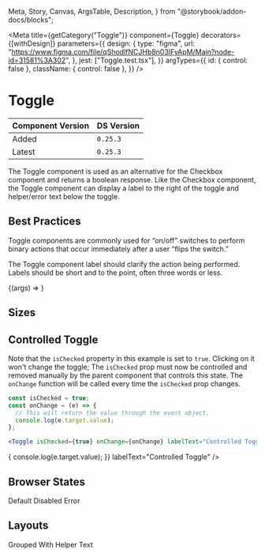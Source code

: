   Meta,
  Story,
  Canvas,
  ArgsTable,
  Description,
} from "@storybook/addon-docs/blocks";

<Meta
  title={getCategory("Toggle")}
  component={Toggle}
  decorators={[withDesign]}
  parameters={{
    design: {
      type: "figma",
      url: "https://www.figma.com/file/qShodlfNCJHb8n03IFyApM/Main?node-id=31581%3A302",
    },
    jest: ["Toggle.test.tsx"],
  }}
  argTypes={{
    id: { control: false },
    className: { control: false },
  }}
/>

# Toggle

| Component Version | DS Version |
| ----------------- | ---------- |
| Added             | `0.25.3`   |
| Latest            | `0.25.3`   |

<Description of={Toggle} />

The Toggle component is used as an alternative for the Checkbox component and returns a boolean response. Like the Checkbox component, the Toggle component can display a label to the right of the toggle and helper/error text below the toggle.

## Best Practices

Toggle components are commonly used for “on/off” switches to perform binary actions that occur immediately after a user “flips the switch.”

The Toggle component label should clarify the action being performed. Labels should be short and to the point, often three words or less.

<Canvas>
  <Story
    name="Toggle"
    args={{
      labelText: "Test Label",
      size: "lg",
      defaultChecked: false,
      helperText: "This is the helper text!",
      invalidText: "",
      isDisabled: false,
      isInvalid: false,
      isRequired: false,
    }}
  >
    {(args) => <Toggle {...args} />}
  </Story>
</Canvas>

<ArgsTable story="Toggle" />

## Sizes

<Canvas>
  <DSProvider>
    <HStack>
      <VStack>
        <Toggle size={ToggleSizes.Small} defaultChecked={true} labelText="On" />
        <Toggle size={ToggleSizes.Small} labelText="Off" />
      </VStack>
      <VStack>
        <Toggle size={ToggleSizes.Large} defaultChecked={true} labelText="On" />
        <Toggle size={ToggleSizes.Large} labelText="Off" />
      </VStack>
    </HStack>
  </DSProvider>
</Canvas>

## Controlled Toggle

Note that the `isChecked` property in this example is set to `true`. Clicking
on it won't change the toggle; The `isChecked` prop must now be controlled
and removed manually by the parent component that controls this state. The
`onChange` function will be called every time the `isChecked` prop changes.

```jsx
const isChecked = true;
const onChange = (e) => {
  // This will return the value through the event object.
  console.log(e.target.value);
};

<Toggle isChecked={true} onChange={onChange} labelText="Controlled Toggle" />;
```

<Canvas>
  <DSProvider>
    <Toggle
      isChecked={true}
      onChange={(e) => {
        console.log(e.target.value);
      }}
      labelText="Controlled Toggle"
    />
  </DSProvider>
</Canvas>

## Browser States

<Canvas>
  <DSProvider>
    <SimpleGrid columns="3">
      <VStack align="left" spacing="s">
        <Heading level={3}>Default</Heading>
        <Toggle size={ToggleSizes.Large} defaultChecked={true} labelText="On" />
        <Toggle size={ToggleSizes.Large} labelText="Off" />
      </VStack>
      <VStack align="left" spacing="s">
        <Heading level={3}>Disabled</Heading>
        <Toggle
          size={ToggleSizes.Large}
          defaultChecked={true}
          isDisabled={true}
          labelText="On"
        />
        <Toggle size={ToggleSizes.Large} labelText="Off" isDisabled={true} />
      </VStack>
      <VStack align="left" spacing="s">
        <Heading level={3}>Error</Heading>
        <Toggle
          size={ToggleSizes.Large}
          defaultChecked={true}
          labelText="On"
          isInvalid={true}
        />
        <Toggle size={ToggleSizes.Large} labelText="Off" isInvalid={true} />
      </VStack>
    </SimpleGrid>
  </DSProvider>
</Canvas>

## Layouts

<Canvas>
  <DSProvider>
    <SimpleGrid columns="2">
      <VStack align="left" spacing="s">
        <Heading level={3}>Grouped</Heading>
        <Toggle defaultChecked={true} labelText="On" />
        <Toggle defaultChecked={true} labelText="On" />
        <Toggle defaultChecked={true} labelText="On" />
        <Toggle defaultChecked={true} labelText="On" />
        <Toggle defaultChecked={true} labelText="On" />
      </VStack>
      <VStack align="left" spacing="s">
        <Heading level={3}>With Helper Text</Heading>
        <Toggle
          defaultChecked={true}
          labelText="On"
          helperText="Component Helper Text"
        />
      </VStack>
    </SimpleGrid>
  </DSProvider>
</Canvas>
